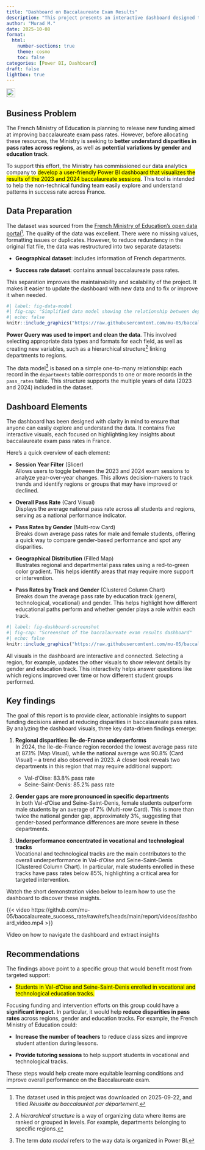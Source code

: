 ```yaml
---
title: "Dashboard on Baccalaureate Exam Results"
description: "This project presents an interactive dashboard designed to help public authorities explore exam results data and identify regions and educational tracks in France that require targeted support."
author: "Murad M."
date: 2025-10-08
format: 
  html:
    number-sections: true
    theme: cosmo
    toc: false
categories: [Power BI, Dashboard]
draft: false
lightbox: true
---
```


<!-- view on GitHub badge -->
::: {style="text-align: left;"}
<a href="https://github.com/mu-05/baccalaureate_success_rate" 
   target="_blank" 
   rel="noopener noreferrer" 
   title="Open GitHub repository in a new tab">
   
   <img src="https://img.shields.io/badge/View%20on-GitHub-24292e?logo=github&style=flat"
        alt="View on GitHub"
        style="height: 23px;">
</a>
:::

## Business Problem

The French Ministry of Education is planning to release new funding aimed at improving baccalaureate exam pass rates. However, before allocating these resources, the Ministry is seeking to **better understand disparities in pass rates across regions**, as well as **potential variations by gender and education track**.

To support this effort, the Ministry has commissioned our data analytics company to <mark>develop a user-friendly Power BI dashboard that visualizes the results of the 2023 and 2024 baccalaureate sessions</mark>. This tool is intended to help the non-technical funding team easily explore and understand patterns in success rate across France.

## Data Preparation

The dataset was sourced from the [French Ministry of Education’s open data portal](https://data.education.gouv.fr/explore/dataset/fr-en-baccalaureat-par-departement)[^1]. The quality of the data was excellent. There were no missing values, formatting issues or duplicates.
However, to reduce redundancy in the original flat file, the data was restructured into two separate datasets:

-   **Geographical dataset**: includes information of French departments.

-   **Success rate dataset**: contains annual baccalaureate pass rates.

[^1]: The dataset used in this project was downloaded on 2025-09-22, and titled *Réussite au baccalauréat par département*.

This separation improves the maintainability and scalability of the project. It makes it easier to update the dashboard with new data and to fix or improve it when needed.

```r
#| label: fig-data-model
#| fig-cap: "Simplified data model showing the relationship between departments and pass rates datasets"
#| echo: false
knitr::include_graphics("https://raw.githubusercontent.com/mu-05/baccalaureate_success_rate/refs/heads/main/report/images/data_model.png")
```

**Power Query was used to import and clean the data**. This involved selecting appropriate data types and formats for each field, as well as creating new variables, such as a hierarchical structure[^2] linking departments to regions.

[^2]: A *hierarchical structure* is a way of organizing data where items are ranked or grouped in levels. For example, departments belonging to specific regions.

The data model[^3] is based on a simple one-to-many relationship: each record in the `departments` table corresponds to one or more records in the `pass_rates` table. This structure supports the multiple years of data (2023 and 2024) included in the dataset.

[^3]: The term *data model* refers to the way data is organized in Power BI.

## Dashboard Elements

The dashboard has been designed with clarity in mind to ensure that anyone can easily explore and understand the data. It contains five interactive visuals, each focused on highlighting key insights about baccalaureate exam pass rates in France.

Here’s a quick overview of each element:

-  **Session Year Filter** (Slicer) <br> Allows users to toggle between the 2023 and 2024 exam sessions to analyze year-over-year changes. This allows decision-makers to track trends and identify regions or groups that may have improved or declined.

- **Overall Pass Rate** (Card Visual) <br> Displays the average national pass rate across all students and regions, serving as a national performance indicator.

- **Pass Rates by Gender** (Multi-row Card) <br> Breaks down average pass rates for male and female students, offering a quick way to compare gender-based performance and spot any disparities.

- **Geographical Distribution** (Filled Map) <br> Illustrates regional and departmental pass rates using a red-to-green color gradient. This helps identify areas that may require more support or intervention.

- **Pass Rates by Track and Gender** (Clustered Column Chart) <br> Breaks down the average pass rate by education track (general, technological, vocational) and gender. This helps highlight how different educational paths perform and whether gender plays a role within each track.

```r
#| label: fig-dashboard-screenshot
#| fig-cap: "Screenshot of the baccalaureate exam results dashboard"
#| echo: false
knitr::include_graphics("https://raw.githubusercontent.com/mu-05/baccalaureate_success_rate/refs/heads/main/report/images/dashboard_screenshot.png")
```

All visuals in the dashboard are interactive and connected. Selecting a region, for example, updates the other visuals to show relevant details by gender and education track. This interactivity helps answer questions like which regions improved over time or how different student groups performed.

## Key findings

The goal of this report is to provide clear, actionable insights to support funding decisions aimed at reducing disparities in baccalaureate pass rates. By analyzing the dashboard visuals, three key data-driven findings emerge:

1.  **Regional disparities: Île-de-France underperforms** <br> 
In 2024, the Île-de-France region recorded the lowest average pass rate at 87.1% (Map Visual), while the national average   was 90.8% (Card Visual) – a trend also observed in 2023. A closer look reveals two departments in this region that may require additional support:
    * Val-d’Oise: 83.8% pass rate
    * Seine-Saint-Denis: 85.2% pass rate

2.  **Gender gaps are more pronounced in specific departments** <br> 
In both Val-d’Oise and Seine-Saint-Denis, female students outperform male students by an average of 7% (Multi-row Card). This is more than twice the national gender gap, approximately 3%, suggesting that gender-based performance differences are  more severe in these departments.

3.  **Underperformance concentrated in vocational and technological tracks** <br> 
Vocational and technological tracks are the main contributors to the overall underperformance in Val-d’Oise and Seine-Saint-Denis (Clustered Column Chart). In particular, male students enrolled in these tracks have pass rates below 85%, highlighting a critical area for targeted intervention.

Watch the short demonstration video below to learn how to use the dashboard to discover these insights.

::: {#fig-dashboard-video}
{{< video https://github.com/mu-05/baccalaureate_success_rate/raw/refs/heads/main/report/videos/dashboard_video.mp4 >}}

Video on how to navigate the dashboard and extract insights
:::

## Recommendations

The findings above point to a specific group that would benefit most from targeted support:

- <mark>Students in Val-d’Oise and Seine-Saint-Denis enrolled in vocational and technological education tracks.</mark>

Focusing funding and intervention efforts on this group could have a **significant impact.** In particular, it would help **reduce disparities in pass rates** across regions, gender and education tracks. For example, the French Ministry of Education could:

- **Increase the number of teachers** to reduce class sizes and improve student attention during lessons.

- **Provide tutoring sessions** to help support students in vocational and technological tracks.

These steps would help create more equitable learning conditions and improve overall performance on the Baccalaureate exam.
